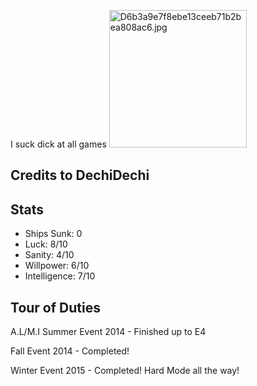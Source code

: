 I suck dick at all games
[[File:D6b3a9e7f8ebe13ceeb71b2bea808ac6.jpg|thumb|220px|right]]

== '''Credits to DechiDech'''i ==
{{HQ-Dechi
|bucket = 145
|torch = 380
|devmat = 302
|screw = 14
|medal = 8
|blueprint = 1
|mamiya = 5
|irako = 5
|repair = 11
|goddess = 2
|fuel = 25000
|ammo = 32000
|steel = 17000
|box = 9000
|coins = 39000
}}
==<nowiki/>Stats==
*Ships Sunk: 0
*Luck: 8/10
*Sanity: 4/10
*Willpower: 6/10
*Intelligence: 7/10
==Tour of Duties==
A.L/M.I Summer Event 2014 - Finished up to E4

Fall Event 2014 - Completed!

Winter Event 2015 - Completed! Hard Mode all the way!